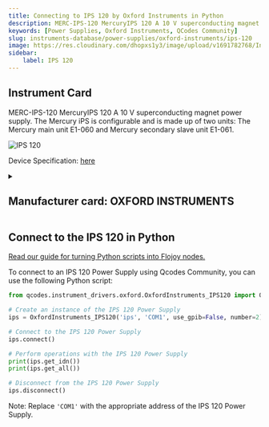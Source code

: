 ```yaml
---
title: Connecting to IPS 120 by Oxford Instruments in Python
description: MERC-IPS-120 MercuryIPS 120 A 10 V superconducting magnet power supply. The Mercury iPS is configurable and is made up of two units, The Mercury main unit E1-060 and Mercury secondary slave unit E1-061.
keywords: [Power Supplies, Oxford Instruments, QCodes Community] 
slug: instruments-database/power-supplies/oxford-instruments/ips-120 
image: https://res.cloudinary.com/dhopxs1y3/image/upload/v1691782768/Instruments/Power%20Supplies/IPS-120-10/IPS-120-10.jpg
sidebar:
    label: IPS 120 
---
```



## Instrument Card

MERC-IPS-120 MercuryIPS 120 A 10 V superconducting magnet power supply. The Mercury iPS is configurable and is made up of two units: The Mercury main unit E1-060 and Mercury secondary slave unit E1-061.

![IPS 120](https://res.cloudinary.com/dhopxs1y3/image/upload/v1691782768/Instruments/Power%20Supplies/IPS-120-10/IPS-120-10.jpg)

Device Specification: [here](https://www.jlab.org/div_dept/physics_division/dsg/technical_documentation/HDice/Manuals_and_Specifications/Oxford%20IPS120-10.pdf)

<details style={{ marginTop: "15px"}}>
<summary><h2 style={{display:'inline'}}>Manufacturer card: OXFORD INSTRUMENTS</h2></summary>

![OXFORD INSTRUMENTS](https://res.cloudinary.com/dhopxs1y3/image/upload/v1692806167/Instruments/Vendor%20Logos/Oxford_Instruments.png)

Oxford Instruments plc is a United Kingdom manufacturing and research company that designs and manufactures tools and systems for industry and research. The company is headquartered in Abingdon, Oxfordshire, England, with sites in the United Kingdom, United States, Europe, and Asia.[2] It is listed on the London Stock Exchange and is a constituent of the FTSE 250 Index.[3]

- Headquarters: Abingdon, United Kingdom
- Yearly Revenue (millions, USD): 367.3
- Vendor Website: [here](https://www.oxinst.com/)

</details>


<FeaturedInstrumentVideo category="POWER_SUPPLIES" />

## Connect to the IPS 120 in Python

[Read our guide for turning Python scripts into Flojoy nodes.](https://docs.flojoy.ai/contribution/blocks/custom-flojoy-block/)



<Tabs>
<TabItem value="Flojoy" label="Flojoy" className="flojoy-instrument-tabs">

<SectionsCard category="POWER_SUPPLIES" manufacturer="Oxford Instruments"></SectionsCard>

</TabItem>
<TabItem value="QCodes Community" label="QCodes Community">

To connect to an IPS 120 Power Supply using Qcodes Community, you can use the following Python script:

```python
from qcodes.instrument_drivers.oxford.OxfordInstruments_IPS120 import OxfordInstruments_IPS120

# Create an instance of the IPS 120 Power Supply
ips = OxfordInstruments_IPS120('ips', 'COM1', use_gpib=False, number=2)

# Connect to the IPS 120 Power Supply
ips.connect()

# Perform operations with the IPS 120 Power Supply
print(ips.get_idn())
print(ips.get_all())

# Disconnect from the IPS 120 Power Supply
ips.disconnect()
```

Note: Replace `'COM1'` with the appropriate address of the IPS 120 Power Supply.

</TabItem>
</Tabs>